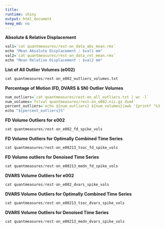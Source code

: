 ```yaml
---
title:
runtime: shiny
output: html_document
keep_md: no
---
```


**Absolute & Relative Displacement**
```r
val1=`cat quantmeasures/rest-on_data_abs_mean.rms`
echo "Mean Absolute Displacement : $val1 mm" 
val2=`cat quantmeasures/rest-on_data_rel_mean.rms`
echo "Mean Relative Displacement : $val2 mm"
```

**List of All Outlier Volumes (e002)**
```r
cat quantmeasures/rest-on_e002_outliers_volumes.txt
```

**Percentage of Motion (FD, DVARS & SN) Outlier Volumes**
```r
num_outliers=`cat quantmeasures/rest-on_all_outliers.txt | wc -l`
num_volumes=`fslval quantmeasures/rest-on_e002.nii.gz dim4`
percent_outliers=`echo ${num_outliers} ${num_volumes}|awk '{printf "%3.2f", $1/$2}'`
echo "${percent_outliers}%"
```
**FD Volume Outliers for e002**
```r
cat quantmeasures/rest-on_e002_fd_spike_vols
```
**FD Volume Outliers for Optimally Combined Time Series**
```r
cat quantmeasures/rest-on_e00213_tsoc_fd_spike_vols
```
**FD Volume outliers for Denoised Time Series**
```r
cat quantmeasures/rest-on_e00213_medn_fd_spike_vols
```

**DVARS Volume Outliers for e002**
```r
cat quantmeasures/rest-on_e002_dvars_spike_vols
```
**DVARS Volume Outliers for Optimally Combined Time Series**
```r
cat quantmeasures/rest-on_e00213_tsoc_dvars_spike_vols
```
**DVARS Volume Outliers for Denoised Time Series**
```r
cat quantmeasures/rest-on_e00213_medn_dvars_spike_vols
```

